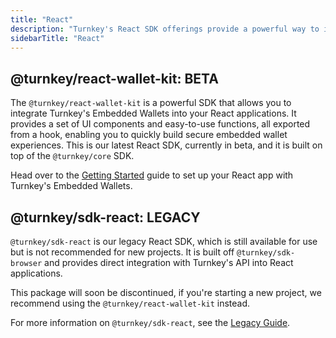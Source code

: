 ```yaml
---
title: "React"
description: "Turnkey's React SDK offerings provide a powerful way to integrate Turnkey's Embedded Wallets into your React applications. With features like secure authentication, wallet management, and transaction signing, you can build seamless wallet experiences directly in your React apps."
sidebarTitle: "React"
---
```


## @turnkey/react-wallet-kit: BETA

The `@turnkey/react-wallet-kit` is a powerful SDK that allows you to integrate Turnkey's Embedded Wallets into your React applications. It provides a set of UI components and easy-to-use functions, all exported from a hook, enabling you to quickly build secure embedded wallet experiences. This is our latest React SDK, currently in beta, and it is built on top of the `@turnkey/core` SDK.

Head over to the [Getting Started](/sdks/react/getting-started) guide to set up your React app with Turnkey's Embedded Wallets.

## @turnkey/sdk-react: LEGACY

`@turnkey/sdk-react` is our legacy React SDK, which is still available for use but is not recommended for new projects. It is built off `@turnkey/sdk-browser` and provides direct integration with Turnkey's API into React applications.

This package will soon be discontinued, if you're starting a new project, we recommend using the `@turnkey/react-wallet-kit` instead.

For more information on `@turnkey/sdk-react`, see the [Legacy Guide](/sdks/react/legacy).
